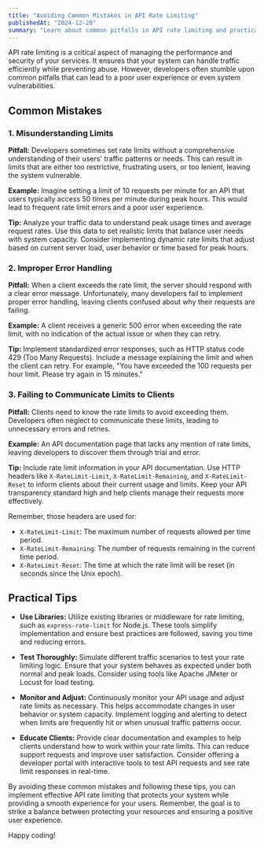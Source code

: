 ```yaml
---
title: "Avoiding Common Mistakes in API Rate Limiting"
publishedAt: "2024-12-20"
summary: "Learn about common pitfalls in API rate limiting and practical tips to avoid them."
---
```


API rate limiting is a critical aspect of managing the performance and security of your services. It ensures that your system can handle traffic efficiently while preventing abuse. However, developers often stumble upon common pitfalls that can lead to a poor user experience or even system vulnerabilities.

## Common Mistakes

### 1. Misunderstanding Limits

**Pitfall:** Developers sometimes set rate limits without a comprehensive understanding of their users' traffic patterns or needs. This can result in limits that are either too restrictive, frustrating users, or too lenient, leaving the system vulnerable.

**Example:** Imagine setting a limit of 10 requests per minute for an API that users typically access 50 times per minute during peak hours. This would lead to frequent rate limit errors and a poor user experience.

**Tip:** Analyze your traffic data to understand peak usage times and average request rates. Use this data to set realistic limits that balance user needs with system capacity. Consider implementing dynamic rate limits that adjust based on current server load, user behavior or time based for peak hours.

### 2. Improper Error Handling

**Pitfall:** When a client exceeds the rate limit, the server should respond with a clear error message. Unfortunately, many developers fail to implement proper error handling, leaving clients confused about why their requests are failing.

**Example:** A client receives a generic 500 error when exceeding the rate limit, with no indication of the actual issue or when they can retry.

**Tip:** Implement standardized error responses, such as HTTP status code 429 (Too Many Requests). Include a message explaining the limit and when the client can retry. For example, "You have exceeded the 100 requests per hour limit. Please try again in 15 minutes."

### 3. Failing to Communicate Limits to Clients

**Pitfall:** Clients need to know the rate limits to avoid exceeding them. Developers often neglect to communicate these limits, leading to unnecessary errors and retries.

**Example:** An API documentation page that lacks any mention of rate limits, leaving developers to discover them through trial and error.

**Tip:** Include rate limit information in your API documentation. Use HTTP headers like `X-RateLimit-Limit`, `X-RateLimit-Remaining`, and `X-RateLimit-Reset` to inform clients about their current usage and limits. Keep your API transparency standard high and help clients manage their requests more effectively.

Remember, those headers are used for:

- `X-RateLimit-Limit`: The maximum number of requests allowed per time period.
- `X-RateLimit-Remaining`: The number of requests remaining in the current time period.
- `X-RateLimit-Reset`: The time at which the rate limit will be reset (in seconds since the Unix epoch).

## Practical Tips

- **Use Libraries:** Utilize existing libraries or middleware for rate limiting, such as `express-rate-limit` for Node.js. These tools simplify implementation and ensure best practices are followed, saving you time and reducing errors.

- **Test Thoroughly:** Simulate different traffic scenarios to test your rate limiting logic. Ensure that your system behaves as expected under both normal and peak loads. Consider using tools like Apache JMeter or Locust for load testing.

- **Monitor and Adjust:** Continuously monitor your API usage and adjust rate limits as necessary. This helps accommodate changes in user behavior or system capacity. Implement logging and alerting to detect when limits are frequently hit or when unusual traffic patterns occur.

- **Educate Clients:** Provide clear documentation and examples to help clients understand how to work within your rate limits. This can reduce support requests and improve user satisfaction. Consider offering a developer portal with interactive tools to test API requests and see rate limit responses in real-time.

By avoiding these common mistakes and following these tips, you can implement effective API rate limiting that protects your system while providing a smooth experience for your users. Remember, the goal is to strike a balance between protecting your resources and ensuring a positive user experience.

Happy coding!
